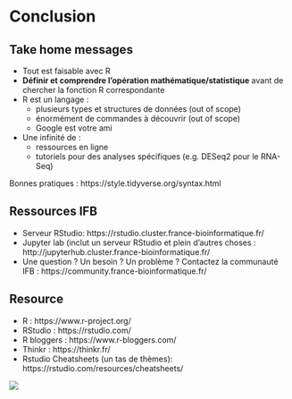 # Conclusion

## Take home messages
- Tout est faisable avec R
- **Définir et comprendre l’opération mathématique/statistique** avant de chercher la fonction R correspondante
- R est un langage :
  - plusieurs types et structures de données (out of scope)
  - énormément de commandes à découvrir (out of scope)
  - Google est votre ami
- Une infinité de :
  - ressources en ligne
  - tutoriels pour des analyses spécifiques (e.g. DESeq2 pour le RNA-Seq)

Bonnes pratiques : https://style.tidyverse.org/syntax.html

## Ressources IFB

- Serveur RStudio: https://rstudio.cluster.france-bioinformatique.fr/ 
- Jupyter lab (inclut un serveur RStudio et plein d’autres choses : http://jupyterhub.cluster.france-bioinformatique.fr/
- Une question ? Un besoin ? Un problème ? Contactez la communauté IFB : https://community.france-bioinformatique.fr/

## Resource

- R : https://www.r-project.org/
- RStudio : https://rstudio.com/
- R bloggers : https://www.r-bloggers.com/
- Thinkr : https://thinkr.fr/
- Rstudio Cheatsheets (un tas de thèmes): https://rstudio.com/resources/cheatsheets/ 

![](images/cheatSheet.png)
